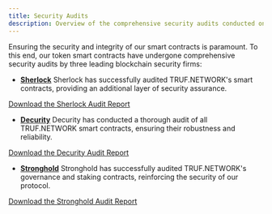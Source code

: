 ---
title: Security Audits
description: Overview of the comprehensive security audits conducted on TRUF.NETWORK's smart contracts.
---

Ensuring the security and integrity of our smart contracts is paramount. To this end, our token smart contracts have undergone comprehensive security audits by three leading blockchain security firms:

- **[Sherlock](https://www.sherlock.xyz)**
  Sherlock has successfully audited TRUF.NETWORK's smart contracts, providing an additional layer of security assurance.

[Download the Sherlock Audit Report](https://raw.githubusercontent.com/trufnetwork/truf-token/main/docs/security-audits/Sherlock_Truflation_Audit_Report.pdf)

- **[Decurity](https://www.decurity.io)**
  Decurity has conducted a thorough audit of all TRUF.NETWORK smart contracts, ensuring their robustness and reliability.

[Download the Decurity Audit Report](https://raw.githubusercontent.com/trufnetwork/truf-token/main/docs/security-audits/Decurity_Truflation_Audit_Report.pdf)

- **[Stronghold](https://strongholdsec.io/)**
  Stronghold has successfully audited TRUF.NETWORK's governance and staking contracts, reinforcing the security of our protocol.

[Download the Stronghold Audit Report](https://raw.githubusercontent.com/trufnetwork/truf-token/main/docs/security-audits/Stronghold_Truflation_Audit_Report.pdf)
